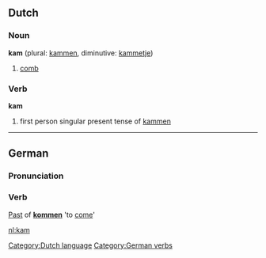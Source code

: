 ==Dutch==
===Noun===
'''kam''' (plural: [[kammen]], diminutive: [[kammetje]])

# [[comb]]

===Verb===
'''kam'''

# first person singular present tense of [[kammen]]

[[Category:Dutch language]]
----
==German==
===Pronunciation===
{{IPA|[kaːm]}}
===Verb===
[[Past]] of '''[[kommen]]''' 'to [[come]]'

[[Category:German verbs]]

[[nl:kam]]